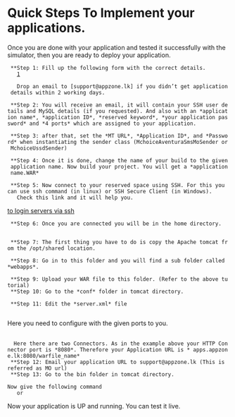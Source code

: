 =Quick Steps To Implement your applications.=

Once you are done with your application and tested it successfully with the simulator, then you are ready to deploy your application.

  **Step 1: Fill up the following form with the correct details.
    [https://spreadsheets.google.com/a/9696.lk/viewform?hl=en&pli=1&formkey=dExQeWhiQlluQnIta0xVUlBCelpTTmc6MQ#gid=0]

    Drop an email to [support@appzone.lk] if you didn’t get application details within 2 working days.
  
  **Step 2: You will receive an email, it will contain your SSH user details and MySQL details (if you requested). And also with an *application name*, *application ID*, *reserved keyword*, *your application password* and *4 ports* which are assigned to your application.
  
  **Step 3: after that, set the *MT URL*, *Application ID*, and *Password* when instantiating the sender class (MchoiceAventuraSmsMoSender or MchoiceUssdSender)

  **Step 4: Once it is done, change the name of your build to the given application name. Now build your project. You will get a *application name.WAR*

  **Step 5: Now connect to your reserved space using SSH. For this you can use ssh command (in linux) or SSH Secure Client (in Windows).
    Check this link and it will help you.
[http://compudoc.princeton.edu/compudocwiki/index.php/HowTos:Connect to login servers via ssh]
  
  **Step 6: Once you are connected you will be in the home directory.
	{{{Ex: - cd /home/your username/}}}

  **Step 7: The first thing you have to do is copy the Apache tomcat from the /opt/shared location.
	{{{Ex: - cp /opt/shared/ apache-tomcat-6.0.29 /home/your username}}}
  **Step 8: Go in to this folder and you will find a sub folder called *webapps*.
	{{{Ex: - cd /home/username/apache-tomcat-6.0.29/webapps}}}
  **Step 9: Upload your WAR file to this folder. (Refer to the above tutorial)
  **Step 10: Go to the *conf* folder in tomcat directory. 
	{{{Ex: - cd /home/username/apache-tomcat-6.0.29/conf}}}
  **Step 11: Edit the *server.xml* file 
 	{{{Ex: - vi server.xml}}} 
Here you need to configure with the given ports to you. 
 {{{Ex:- you have assigned *8080*, *8081*, *8082*, and *8084* ports in *server.xml* change the ports for following elements. 
        <Server port=“8081” shutdown="SHUTDOWN"> 
      <Connector port="8080" protocol="HTTP/1.1" connectionTimeout="20000" redirectPort="8082" /> }}}
   Here there are two Connectors. As in the example above your HTTP Connector port is *8080*. Therefore your Application URL is * apps.appzone.lk:8080/warfile_name*
  **Step 12: Email your application URL to support@appzone.lk (This is referred as MO url)
  **Step 13: Go to the bin folder in tomcat directory. 
	{{{Ex: - cd /home/username/apache-tomcat-6.0.29/bin}}} 
 Now give the following command 
   {{{./startup.sh}}} or {{{sh startup.sh}}}
Now your application is UP and running. You can test it live. 